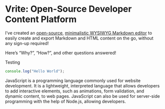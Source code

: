 # Vrite: Open-Source Developer Content Platform

I’ve created an [open-source](https://github.com/vriteio/vrite), [minimalistic WYSIWYG Markdown editor](https://editor.vrite.io/) to easily create and export Markdown and HTML content on the go, without any sign-up required!

Here’s “Why?”, “How?”, and other questions answered!

Testing

```javascript
console.log("Hello World");
```

JavaScript is a programming language commonly used for website development. It is a lightweight, interpreted language that allows developers to add interactive elements, such as animations, form validation, and dynamic content, to web pages. JavaScript can also be used for server-side programming with the help of Node.js, allowing developers.

